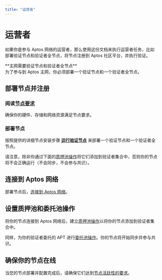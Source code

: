 ```yaml
---
title: "运营者"
---
```



# 运营者

如果你是参与 Aptos 网络的运营者，那么使用这份文档来执行运营者任务，比如部署验证节点和验证者全节点，将节点注册到 Aptos 社区平台，并执行验证。

<Callout type="info">
**主网需要验证节点和验证者全节点** <br />
为了参与到 Aptos 主网，你必须部署一个验证节点和一个验证者全节点。
</Callout>

## 部署节点并注册

<Steps>

### 阅读[节点要求](node-requirements.mdx)

确保你的硬件、存储和网络资源满足节点要求。

### 部署节点

按照提供的详细节点安装步骤 [**运行验证节点**](deploy-nodes.mdx) 来部署一个验证节点和一个验证者全节点。

</Steps>

请注意，除非你通过下面的[质押池操作](connect-nodes/staking-pool-operations.mdx)将它们添加到验证者集合中，否则你的节点将不会正确运行（不会同步，不会参与共识）。

## 连接到 Aptos 网络

部署节点后，[连接到 Aptos 网络](connect-nodes/connect-to-aptos-network.mdx)。

## 设置质押池和委托池操作

将你的节点连接到 Aptos 网络后，建立[质押池操作](connect-nodes/staking-pool-operations.mdx)以将你的节点添加到验证者集合中。

同样，为你的验证者委托的 APT 进行[委托池操作](connect-nodes/delegation-pool-operations.mdx)。你的节点将开始同步并参与共识。

## 确保你的节点在线

当您的节点部署并配置完成后，请确保它们达到[节点活跃性的要求](verify-nodes/node-liveness-criteria.mdx)。